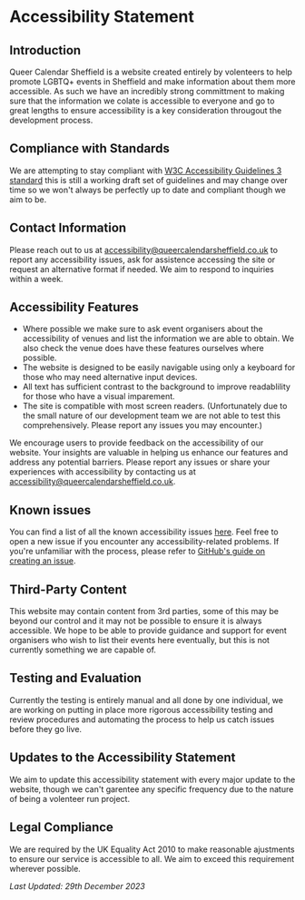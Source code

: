 # Accessibility Statement

## Introduction

Queer Calendar Sheffield is a website created entirely by volenteers to help promote LGBTQ+ events in Sheffield and make information about them more accessible. As such we have an incredibly strong committment to making sure that the information we colate is accessible to everyone and go to great lengths to ensure accessibility is a key consideration througout the development process.

## Compliance with Standards

We are attempting to stay compliant with [W3C Accessibility Guidelines 3 standard](https://w3.org/WAI/wcag3) this is still a working draft set of guidelines and may change over time so we won't always be perfectly up to date and compliant though we aim to be.

## Contact Information

Please reach out to us at [accessibility@queercalendarsheffield.co.uk](mailto:accessibility@queercalendarsheffield.co.uk) to report any accessibility issues, ask for assistence accessing the site or request an alternative format if needed. We aim to respond to inquiries within a week.

## Accessibility Features

- Where possible we make sure to ask event organisers about the accessibility of venues and list the information we are able to obtain. We also check the venue does have these features ourselves where possible.
- The website is designed to be easily navigable using only a keyboard for those who may need alternative input devices.
- All text has sufficient contrast to the background to improve readablility for those who have a visual imparement.
- The site is compatible with most screen readers. (Unfortunately due to the small nature of our development team we are not able to test this comprehensively. Please report any issues you may encounter.)

We encourage users to provide feedback on the accessibility of our website. Your insights are valuable in helping us enhance our features and address any potential barriers. Please report any issues or share your experiences with accessibility by contacting us at [accessibility@queercalendarsheffield.co.uk](mailto:accessibility@queercalendarsheffield.co.uk).

## Known issues

You can find a list of all the known accessibility issues [here](https://github.com/CanopusFalling/Queer-Calendar-Sheffield/issues?q=is%3Aissue+is%3Aopen+label%3AAccessibility). Feel free to open a new issue if you encounter any accessibility-related problems. If you're unfamiliar with the process, please refer to [GitHub's guide on creating an issue](https://docs.github.com/en/issues/tracking-your-work-with-issues/creating-an-issue).

## Third-Party Content

This website may contain content from 3rd parties, some of this may be beyond our control and it may not be possible to ensure it is always accessible. We hope to be able to provide guidance and support for event organisers who wish to list their events here eventually, but this is not currently something we are capable of.

## Testing and Evaluation

Currently the testing is entirely manual and all done by one individual, we are working on putting in place more rigorous accessibility testing and review procedures and automating the process to help us catch issues before they go live.

## Updates to the Accessibility Statement

We aim to update this accessibility statement with every major update to the website, though we can't garentee any specific frequency due to the nature of being a volenteer run project.

## Legal Compliance

We are required by the UK Equality Act 2010 to make reasonable ajustments to ensure our service is accessible to all. We aim to exceed this requirement wherever possible.

_Last Updated: 29th December 2023_
